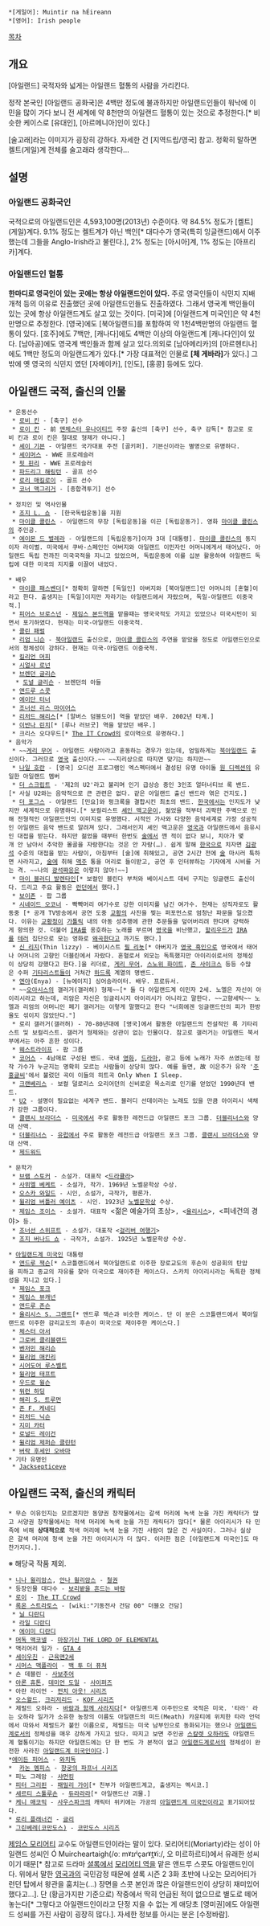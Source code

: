  *[게일어]: Muintir na hÉireann
 *[영어]: Irish people

[[목차]]
== 개요 ==
[아일랜드] 국적자와 넓게는 아일랜드 혈통의 사람을 가리킨다.

정작 본국인 [아일랜드 공화국]은 4백만 정도에 불과하지만 아일랜드인들이 워낙에 이민을 많이 가다 보니 전 세계에 약 8천만의 아일랜드 혈통이 있는 것으로 추정한다.[* 비슷한 케이스로 [유대인], [아르메니아]인이 있다.]

[술고래]라는 이미지가 굉장히 강하다. 자세한 건 [지역드립/영국] 참고. 정확히 말하면 켈트(게일)계 전체를 술고래라 생각한다...
== 설명 ==
=== 아일랜드 공화국인 ===
국적으로의 아일랜드인은 4,593,100명(2013년) 수준이다. 약 84.5% 정도가 [켈트](게일)계다. 9.1% 정도는 켈트계가 아닌 백인[* 대다수가 영국(특히 잉글랜드)에서 이주했는데 그들을 Anglo-Irish라고 불린다.], 2% 정도는 [아시아]계, 1% 정도는 [아프리카]계다.
=== 아일랜드인 혈통 ===
'''한마디로 영국인이 있는 곳에는 항상 아일랜드인이 있다.'''
주로  영국인들이 식민지 지배 개척 등의 이유로 진출했던 곳에 아일랜드인들도 진출하였다. 그래서 영국계 백인들이 있는 곳에 항상 아일랜드계도 살고 있는 것이다. [미국]에 [아일랜드계 미국인]은 약 4천만명으로 추정한다. [영국]에도 [북아일랜드]를 포함하여 약 1천4백만명의 아일랜드 혈통이 있다. [호주]에도 7백만, [캐나다]에도 4백만 이상의 아일랜드계 [캐나다인]이 있다. [남아공]에도 영국계 백인들과 함께 살고 있다.의외로 [남아메리카]의 [아르헨티나]에도 1백만 정도의 아일랜드계가 있다.[* 가장 대표적인 인물로 '''[체 게바라]'''가 있다.] 그 밖에 옛 영국의 식민지 였던 [자메이카], [인도], [홍콩] 등에도 있다.

== 아일랜드 국적, 출신의 인물 ==
 
 * 운동선수
  * [[로비 킨]] - [축구] 선수
  * [[로이 킨]] - 前 [[맨체스터 유나이티드]] 주장 출신의 [축구] 선수, 축구 감독[* 참고로 로비 킨과 로이 킨은 절대로 형제가 아니다.]
  * [[셰이 기븐]] - 아일랜드 국가대표 주전 [골키퍼]. 기븐신이라는 별명으로 유명하다.
  * [[셰이머스]] - WWE 프로레슬러
  * [[핏 핀리]] - WWE 프로레슬러
  * [[파드리그 해링턴]] - 골프 선수
  * [[로리 매킬로이]] - 골프 선수
  * [[코너 맥그리거]] - [종합격투기] 선수
  
 * 정치인 및 역사인물
  * [[조지 L. 쇼]] - [한국독립운동]을 지원
  * [[마이클 콜린스]] - 아일랜드의 무장 [독립운동]을 이끈 [독립운동가]. 영화 [[마이클 콜린스]]의 주인공.
  * [[에이몬 드 벌레라]] - 아일랜드의 [독립운동가]이자 3대 [대통령]. [[마이클 콜린스]]의 동지이자 라이벌. 미국에서 쿠바-스페인인 아버지와 아일랜드 이민자인 어머니에게서 태어났다. 아일랜드 독립 전까진 미국국적을 지니고 있었으며, 독립운동에 이를 십분 활용하여 아일랜드 독립에 대한 미국의 지지를 이끌어 내었다.

 * 배우
  * [[마이클 패스벤더]][* 정확히 말하면 [독일인] 아버지와 [북아일랜드]인 어머니의 [혼혈]이라고 한다. 출생지는 [독일]이지만 자라기는 아일랜드에서 자랐으며, 독일-아일랜드 이중국적.]
  * [[피어스 브로스넌]] - [[제임스 본드]]역을 맡을때는 영국국적도 가지고 있었으나 미국시민이 되면서 포기하였다. 현재는 미국-아일랜드 이중국적.
  * [[콜린 패럴]]
  * [[리엄 니슨]] - [[북아일랜드]] 출신으로, [[마이클 콜린스]]의 주연을 맡았을 정도로 아일랜드인으로서의 정체성이 강하다. 현재는 미국-아일랜드 이중국적.
  * [[킬리언 머피]]
  * [[시얼샤 로넌]]
  * [[브렌던 글리슨]]
   * [[도널 글리슨]] - 브렌던의 아들
  * [[앤드루 스콧]]
  * [[에이단 터너]]
  * [[조너선 리스 마이어스]]
  * [[리처드 해리스]][* [알버스 덤블도어] 역을 맡았던 배우. 2002년 타계.]
  * [[이반나 린치]][* [루나 러브굿] 역을 맡았던 배우.]
  * 크리스 오다우드[* [[The IT Crowd]]의 로이역으로 유명하다.]
 * 음악가
  * ~~[[게리 무어]] - 아일랜드 사람이라고 혼동하는 경우가 있는데, 엄밀하게는 [[북아일랜드]] 출신이다. 그러므로 [[영국]] 출신이다.~~ ~~지리상으로 따지면 맞기는 하지만~~
  * [[나일 호란]] - [영국] 오디션 프로그램인 엑스펙터에서 결성된 유명 아이돌 [[원 디렉션]]의 유일한 아일랜드 멤버
  * [[더 스크립트]] - '제2의 U2'라고 불리며 인기 급상승 중인 3인조 얼터너티브 록 밴드.[* 사실 U2와는 음악적으로 큰 관련은 없다. 같은 아일랜드 출신 밴드라 엮은 건지도.]
  * [[더 포그스]] - 아일랜드 [민요]와 펑크록을 결합시킨 최초의 밴드. [[한국]]에서는 인지도가 낮지만 세계적으로 유명하다.[* 보컬리스트 [[셰인 맥고운]]이, 젊었을 적부터 괴팍한 주벽으로 인해 전형적인 아일랜드인의 이미지로 유명했다. 시적인 가사와 다양한 음악세계로 가장 성공적인 아일랜드 음악 밴드로 알려져 있다. 그래서인지 셰인 맥고운은 [[영국]]과 아일랜드에서 음유시인 대접을 받는다. 하지만 젊었을 때부터 한번도 [[술]]에서 깬 적이 없다 보니, 치아가 몇개 안 남아서 추악한 몰골을 자랑한다는 것은 안 자랑(…). 쉽게 말해 [[한국]]으로 치자면 [[김광석]] 수준의 대접을 받는 사람이, 아침부터 [술]에 취해있고, 공연 2시간 전에 [[술]] 마시러 툭하면 사라지고, [[술]]에 취해 [[맥주]] 통을 머리로 들이받고, 공연 후 인터뷰하는 기자에게 시비를 거는 격. ~~나의 [[광석]]쨔응은 이렇지 않아!~~]
  * [[마이 블러디 발렌타인]][* 보컬인 블린다 부처와 베이시스트 데비 구지는 잉글랜드 출신이다. 드리고 주요 활동은 [[런던]]에서 했다.]
  * [[보이존]] - 팝 그룹
  * [[시네이드 오코너]] - 빡빡머리 여가수로 강한 이미지를 남긴 여가수. 현재는 성직자로도 활동중 [* 공개 TV방송에서 공연 도중 [[교황]]의 사진을 찢는 퍼포먼스로 엄청난 파문을 일으켰다. 이유는 [[교황청]]이 [[가톨릭]] 내의 아동 성추행에 관한 추문들을 덮어버리려 한다며 강력하게 항의한 것. 더불어 [[IRA]]를 옹호하는 노래를 부르며 [[영국]]을 비난했고, [[할리우드]]가 [[IRA]]를 [[테러]] 집단으로 모는 영화로 [[왜곡]]한다고 까기도 했다.]
  * [[신 리지]](Thin lizzy) - 베이시스트 [[필 리뇻]][* 아버지가 [[영국 흑인]]으로 영국에서 태어나 어머니의 고향인 더블린에서 자랐다. 혼혈로서 외모는 독특했지만 아이리쉬로서의 정체성이 상당히 강했다고 한다.]을 리더로, [[게리 무어]], [[스노위 화이트]], [[존 사이크스]] 등등 수많은 수퍼 [[기타리스트]]들이 거쳐간 [[하드록]] 계열의 명밴드.
  * [[엔야]](Enya) - [뉴에이지] 싱어송라이터. 배우. 프로듀서.
  * ~~[[오아시스]]의 갤러거(갤러허) 형제~~[* 둘 다 아일랜드계 이민자 2세. 노엘은 자신이 아이리시라고 하는데, 리암은 자신은 잉글리시지 아이리시가 아니라고 말한다. ~~고향세탁~~ 노엘과 리엄의 어머니인 페기 갤러거는 이렇게 말했다고 한다 "너희에겐 잉글랜드인의 피가 한방울도 섞이지 않았단다."]
  * 로리 갤러거(갤러허) - 70-80년대에 [영국]에서 활동한 아일랜드의 전설적인 록 기타리스트 및 보컬리스트. 갤러거 형제와는 상관이 없는 인물이다. 참고로 갤러거는 아일랜드 북서부에서는 아주 흔한 성이다. 
  * [[웨스트라이프]] - 팝 그룹
  * [[코어스]] - 4남매로 구성된 밴드. 국내 [[영화]], [[드라마]], 광고 등에 노래가 자주 쓰였는데 정작 가수가 누군지는 명확히 모르는 사람들이 상당히 많다. 예를 들면, 故 이은주가 유작 '[[주홍글씨]]'에서 불렀던 곡이 이들의 히트곡 Only When I Sleep.
  * [[크랜베리스]] - 보컬 덜로리스 오리어던의 신비로운 목소리로 인기를 얻었던 1990년대 밴드.
  * [[U2]] - 설명이 필요없는 세계구 밴드. 블러디 선데이라는 노래도 있을 만큼 아이리시 색채가 강한 그룹이다.
  * [[클랜시 브라더스]] - [[미국]]에서 주로 활동한 레전드급 아일랜드 포크 그룹. [[더블리너스]]와 양대 산맥.
  * [[더블리너스]] - [[유럽]]에서 주로 활동한 레전드급 아일랜드 포크 그룹. [[클랜시 브라더스]]와 양대 산맥.
  * [[제드워드]]

 * 문학가
  * [[브램 스토커]] - 소설가. 대표작 <[[드라큘라]]>
  * [[사뮈엘 베케트]] - 소설가, 작가. 1969년 노벨문학상 수상.
  * [[오스카 와일드]] - 시인, 소설가, 극작가, 평론가.
  * [[윌리엄 버틀러 예이츠]] - 시인. 1923년 [[노벨문학상]] 수상.
  * [[제임스 조이스]] - 소설가. 대표작 <젊은 예술가의 초상>, <[[율리시스]]>, <피네건의 경야> 등.
  * [[조너선 스위프트]] - 소설가. 대표작 <[[걸리버 여행기]]>
  * [[조지 버나드 쇼]] - 극작가, 소설가. 1925년 노벨문학상 수상.

 * [[아일랜드계 미국인]] 대통령
  * [[앤드루 잭슨]][* 스코틀랜드에서 북아일랜드로 이주한 장로교도의 후손이 성공회의 탄압을 피하고 종교의 자유를 찾아 미국으로 재이주한 케이스다. 스카치 아이리시라는 독특한 정체성을 지니고 있다.]
  * [[제임스 포크]]
  * [[제임스 뷰캐넌]]
  * [[앤드루 존슨]]
  * [[율리시스 S. 그랜트]][* 앤드루 잭슨과 비슷한 케이스. 단 이 분은 스코틀랜드에서 북아일랜드로 이주한 감리교도의 후손이 미국으로 재이주한 케이스다.]
  * [[체스터 아서]]
  * [[그로버 클리블랜드]]
  * [[벤저민 해리슨]]
  * [[윌리엄 매킨리]]
  * [[시어도어 루스벨트]]
  * [[윌리엄 태프트]]
  * [[우드로 윌슨]]
  * [[워런 하딩]]
  * [[해리 S. 트루먼]]
  * [[존 F. 케네디]]
  * [[리처드 닉슨]]
  * [[지미 카터]]
  * [[로널드 레이건]]
  * [[윌리엄 제퍼슨 클린턴]]
  * [[버락 후세인 오바마]]
 * 기타 유명인
  * [[Jacksepticeye]]

== 아일랜드 국적, 출신의 캐릭터 ==
 * 무슨 이유인지는 모르겠지만 동양권 창작물에서는 갈색 머리에 녹색 눈을 가진 캐릭터가 많고 서양권 창작물에서는 적색 머리에 녹색 눈을 가진 캐릭터가 많다[* 물론 아이리시가 타 민족에 비해 '''상대적으로''' 적색 머리에 녹색 눈을 가진 사람이 많은 건 사실이다. 그러나 실상은 갈색 머리에 청색 눈을 가진 아이리시가 더 많다. 이러한 점은 [아일랜드계 미국인]도 마찬가지다.].

※ 해당국 작품 제외.
 * [[니나 윌리암스]], [[안나 윌리암스]] - [[철권]]
 * 등장인물 대다수 - [[보리밭을 흔드는 바람]]
 * [[로이]] - [[The IT Crowd]]
 * [[록온 스트라토스]] - [wiki:"기동전사 건담 00" 더블오 건담]
  * [[닐 디란디]]
  * [[라일 디란디]] 
  * [[에이미 디란디]] 
 * [[머독 맥코넬]] - [[마장기신 THE LORD OF ELEMENTAL]]
 * 맥리어리 일가 - [[GTA 4]]
 * [[세이우친]] - [[근육맨2세]]
 * [[시머스 맥플라이]] - [[백 투 더 퓨쳐]]
 * 숀 데블린 - [[사보추어]]
 * [[파괴왕 휴톤|아론 휴톤]], [[캐논 도일|데미언 도일]] - [[사이퍼즈]]
 * 아란 라이언 - [[펀치 아웃! 시리즈]]
 * [[오스왈드(KOF)|오스왈드]], [[크리저리드]] - [[KOF 시리즈]]
 * 제럴드 오하라 - [[바람과 함께 사라지다]][* 아일랜드계 이주민으로 국적은 미국. '타라' 라는 오하라 일가가 소유한 농장의 이름도 아일랜드의 미드(Meath) 카운티에 위치한 타라 언덕에서 따와서 제럴드가 붙인 이름으로, 제럴드는 미국 남부인으로 동화되기는 했으나 [[아일랜드]]계로서의 정체성을 매우 강하게 가지고 있다. 따지고 보면 주인공 [[스칼렛 오하라]]도 아일랜드계 혈통이기는 하지만 아일랜드에는 단 한 번도 가 본적이 없고 [[아일랜드]]계로서의 정체성이 완전한 사라진 [[아일랜드계 미국인]]이다.]
 *[[에이든 피어스]] - [[와치독]]
 *  [[카논 멤피스]] - [[창궁의 파프너 시리즈]]
 * 피노 그레암 - [[샤먼킹]]
 * [[피터 그리핀]] - [[패밀리 가이]][* 친부가 아일랜드계고, 출생지는 멕시코.]
 * [[세르티 스툴루손]] - [[듀라라라]][* 아일랜드산 괴물.]
 * [[케니 매코믹]] - [[사우스파크]]의 캐릭터 위키에는 가공의 [[아일랜드계 미국인]]이라고 표기되어있다.
 * [[로리 플래너건]] - [[글리]]
 * [[그린베레(코만도스)]] - [[코만도스 시리즈]]

[[제임스 모리어티]] 교수도 아일랜드인이라는 말이 있다. 모리어티(Moriarty)라는 성이 아일랜드 성씨인 Ó Muircheartaigh(/oː mˠɪɾʲçaɾˠt̪ˠiː/, 오 미르하르티)에서 유래한 성씨이기 때문[* 참고로 드라마 [[셜록(드라마)|셜록]]에서 [[제임스 모리어티(셜록)|모리어티 역]]을 맡은 앤드루 스콧도 아일랜드인이다. 위에서 말한 [[영국]]과의 국민감정 때문에 셜록 시즌 2 3화 초반에 나오는 모리어티가 런던 탑에서 왕관을 훔치는(...) 장면을 스콧 본인과 많은 아일랜드인이 상당히 재미있어했다고...]. 단 (황금가지판 기준으로) 작중에서 딱히 언급된 적이 없으므로 별도로 떼어 놓는다[* 그렇다고 아일랜드인이라고 단정 지을 수 없는 게 애당초 [영미권]에도 아일랜드 성씨를 가진 사람이 굉장히 많다.]. 자세한 정보를 아시는 분은 [수정바람].

